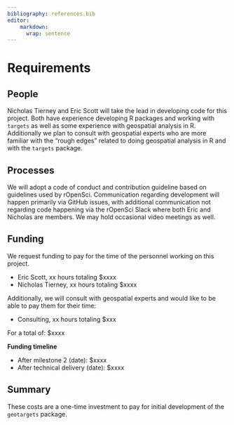 ```yaml
---
bibliography: references.bib
editor:
    markdown: 
      wrap: sentence
---
```


# Requirements

```{=html}
<!-- 
An idea of what is required to make the project actually happen
-->
```
## People

Nicholas Tierney and Eric Scott will take the lead in developing code for this project.
Both have experience developing R packages and working with `targets` as well as some experience with geospatial analysis in R.
Additionally we plan to consult with geospatial experts who are more familiar with the "rough edges" related to doing geospatial analysis in R and with the `targets` package.

## Processes

```{=html}
<!-- 
What processes need to be put in place e.g. codes of conduct, regular ISC meetings, handover to the community at large?
-->
```
We will adopt a code of conduct and contribution guideline based on guidelines used by rOpenSci.
Communication regarding development will happen primarily via GitHub issues, with additional communication not regarding code happening via the rOpenSci Slack where both Eric and Nicholas are members.
We may hold occasional video meetings as well.

## Funding

We request funding to pay for the time of the personnel working on this project.

-   Eric Scott, xx hours totaling \$xxxx
-   Nicholas Tierney, xx hours totaling \$xxxx

Additionally, we will consult with geospatial experts and would like to be able to pay them for their time:

-   Consulting, xx hours totaling \$xxx

For a total of: \$xxxx

**Funding timeline**

-   After milestone 2 (date): \$xxxx
-   After technical delivery (date): \$xxxx

## Summary

```{=html}
<!--
A summary of the requirements that contextualises the costs
-->
```
These costs are a one-time investment to pay for initial development of the `geotargets` package.
